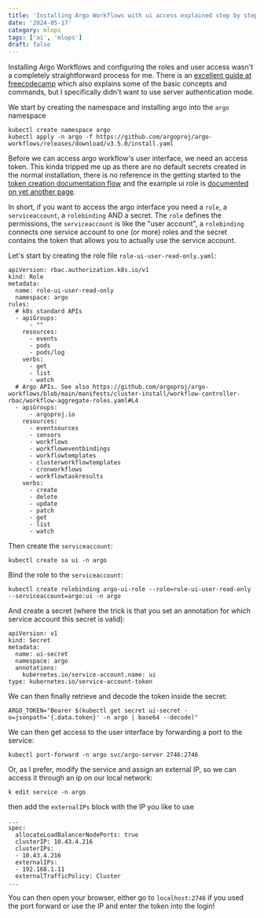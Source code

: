 ```yaml
---
title: 'Installing Argo Workflows with ui access explained step by step'
date: '2024-05-17'
category: mlops
tags: ['ai', 'mlops']
draft: false
---
```


Installing Argo Workflows and configuring the roles and user access wasn't a completely straightforward process for me. There is an [excellent guide at freecodecamp](https://www.freecodecamp.org/news/set-up-argo-workflows-on-kubernetes/) which also explains some of the basic concepts and commands, but I specifically didn't want to use server authentication mode.

We start by creating the namespace and installing argo into the `argo` namespace

```
kubectl create namespace argo
kubectl apply -n argo -f https://github.com/argoproj/argo-workflows/releases/download/v3.5.0/install.yaml
```

Before we can access argo workflow's user interface, we need an access token. This kinda tripped me up as there are no default secrets created in the normal installation, there is no reference in the getting started to the [token creation documentation flow](https://argo-workflows.readthedocs.io/en/latest/access-token/#token-creation) and the example ui role is [documented on yet another page](https://argo-workflows.readthedocs.io/en/latest/security/). 

In short, if you want to access the argo interface you need a `role`, a `serviceaccount`, a `rolebinding` AND a secret. The `role` defines the permissions, the `serviceaccount` is like the "user account", a `rolebinding` connects one service account to one (or more) roles and the secret contains the token that allows you to actually use the service account.

Let's start by creating the role file `role-ui-user-read-only.yaml`: 
```
apiVersion: rbac.authorization.k8s.io/v1
kind: Role
metadata:
  name: role-ui-user-read-only
  namespace: argo
rules:
  # k8s standard APIs
  - apiGroups:
      - ""
    resources:
      - events
      - pods
      - pods/log
    verbs:
      - get
      - list
      - watch
  # Argo APIs. See also https://github.com/argoproj/argo-workflows/blob/main/manifests/cluster-install/workflow-controller-rbac/workflow-aggregate-roles.yaml#L4
  - apiGroups:
      - argoproj.io
    resources:
      - eventsources
      - sensors
      - workflows
      - workfloweventbindings
      - workflowtemplates
      - clusterworkflowtemplates
      - cronworkflows
      - workflowtaskresults
    verbs:
      - create
      - delete
      - update
      - patch
      - get
      - list
      - watch
```

Then create the `serviceaccount`:
```
kubectl create sa ui -n argo
```

Bind the role to the `serviceaccount`:

```
kubectl create rolebinding argo-ui-role --role=role-ui-user-read-only --serviceaccount=argo:ui -n argo
```

And create a secret (where the trick is that you set an annotation for which service account this secret is valid):
```
apiVersion: v1
kind: Secret
metadata:
  name: ui-secret
  namespace: argo
  annotations:
    kubernetes.io/service-account.name: ui
type: kubernetes.io/service-account-token
```

We can then finally retrieve and decode the token inside the secret:
```
ARGO_TOKEN="Bearer $(kubectl get secret ui-secret -o=jsonpath='{.data.token}' -n argo | base64 --decode)"
```

We can then get access to the user interface by forwarding a port to the service:

```
kubectl port-forward -n argo svc/argo-server 2746:2746
```

Or, as I prefer, modify the service and assign an external IP, so we can access it through an ip on our local network:

```
k edit service -n argo
```

then add the `externalIPs` block with the IP you like to use

```
...
spec:
  allocateLoadBalancerNodePorts: true
  clusterIP: 10.43.4.216
  clusterIPs:
  - 10.43.4.216
  externalIPs:
  - 192.168.1.11
  externalTrafficPolicy: Cluster
...
```

You can then open your browser, either go to `localhost:2746` if you used the port forward or use the IP and enter the token into the login!

